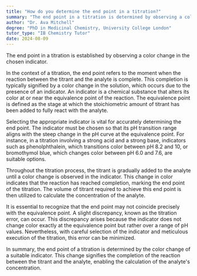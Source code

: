 ```yaml
---
title: "How do you determine the end point in a titration?"
summary: "The end point in a titration is determined by observing a colour change in the indicator used."
author: "Dr. Ava Mitchell"
degree: "PhD in Medicinal Chemistry, University College London"
tutor_type: "IB Chemistry Tutor"
date: 2024-08-09
---
```


The end point in a titration is established by observing a color change in the chosen indicator.

In the context of a titration, the end point refers to the moment when the reaction between the titrant and the analyte is complete. This completion is typically signified by a color change in the solution, which occurs due to the presence of an indicator. An indicator is a chemical substance that alters its color at or near the equivalence point of the reaction. The equivalence point is defined as the stage at which the stoichiometric amount of titrant has been added to fully react with the analyte.

Selecting the appropriate indicator is vital for accurately determining the end point. The indicator must be chosen so that its pH transition range aligns with the steep change in the pH curve at the equivalence point. For instance, in a titration involving a strong acid and a strong base, indicators such as phenolphthalein, which transitions color between pH $8.2$ and $10$, or bromothymol blue, which changes color between pH $6.0$ and $7.6$, are suitable options.

Throughout the titration process, the titrant is gradually added to the analyte until a color change is observed in the indicator. This change in color indicates that the reaction has reached completion, marking the end point of the titration. The volume of titrant required to achieve this end point is then utilized to calculate the concentration of the analyte.

It is essential to recognize that the end point may not coincide precisely with the equivalence point. A slight discrepancy, known as the titration error, can occur. This discrepancy arises because the indicator does not change color exactly at the equivalence point but rather over a range of pH values. Nevertheless, with careful selection of the indicator and meticulous execution of the titration, this error can be minimized.

In summary, the end point of a titration is determined by the color change of a suitable indicator. This change signifies the completion of the reaction between the titrant and the analyte, enabling the calculation of the analyte's concentration.
    